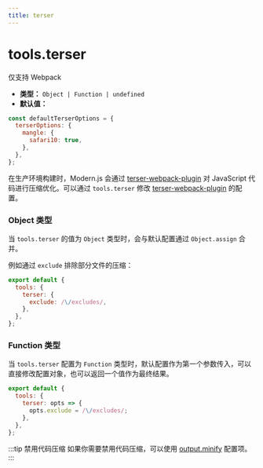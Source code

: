 ```yaml
---
title: terser
---
```


# tools.terser


<Badge type="danger" >仅支持 Webpack</Badge>

- **类型：** `Object | Function | undefined`
- **默认值：**

```js
const defaultTerserOptions = {
  terserOptions: {
    mangle: {
      safari10: true,
    },
  },
};
```

在生产环境构建时，Modern.js 会通过 [terser-webpack-plugin](https://github.com/webpack-contrib/terser-webpack-plugin) 对 JavaScript 代码进行压缩优化。可以通过 `tools.terser` 修改 [terser-webpack-plugin](https://github.com/webpack-contrib/terser-webpack-plugin) 的配置。

### Object 类型

当 `tools.terser` 的值为 `Object` 类型时，会与默认配置通过 `Object.assign` 合并。

例如通过 `exclude` 排除部分文件的压缩：

```js
export default {
  tools: {
    terser: {
      exclude: /\/excludes/,
    },
  },
};
```

### Function 类型

当 `tools.terser` 配置为 `Function` 类型时，默认配置作为第一个参数传入，可以直接修改配置对象，也可以返回一个值作为最终结果。

```js
export default {
  tools: {
    terser: opts => {
      opts.exclude = /\/excludes/;
    },
  },
};
```

:::tip 禁用代码压缩
如果你需要禁用代码压缩，可以使用 [output.minify](/configure/app/output/minify) 配置项。
:::
